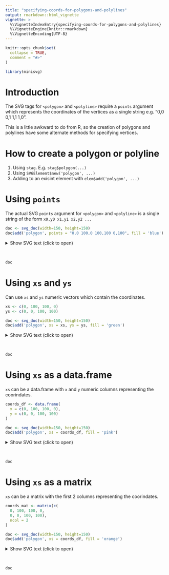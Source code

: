 ```yaml
---
title: "specifying-coords-for-polygons-and-polylines"
output: rmarkdown::html_vignette
vignette: >
  %\VignetteIndexEntry{specifying-coords-for-polygons-and-polylines}
  %\VignetteEngine{knitr::rmarkdown}
  %\VignetteEncoding{UTF-8}
---
```


```r
knitr::opts_chunk$set(
  collapse = TRUE,
  comment = "#>"
)
```

```r
library(minisvg)
```


# Introduction

The SVG tags for `<polygon>` and `<polyline>` require a `points` argument which 
represents the coordinates of the vertices as a single string e.g. "0,0 0,1 1,1 1,0".

This is a little awkward to do from R, so the creation of polygons and polylines
have some alternate methods for specifying vertices.

# How to create a polygon or polyline

1. Using `stag`. E.g. `stag$polygon(...)`
2. Using `SVGElement$new('polygon', ...)`
3. Adding to an exisint element with `elem$add('polygon', ...)`


# Using `points`

The actual SVG `points` argument for `<polygon>` and `<polyline>` is a single
string of the form `x0,y0 x1,y1 x2,y2 ...`

```r
doc <- svg_doc(width=150, height=150)
doc$add('polygon', points = "0,0 100,0 100,100 0,100", fill = 'blue')
```


<details closed>
<summary> Show SVG text (click to open) </summary>
```r
print(doc)
```
</details> <br />

```r
doc
```


# Using `xs` and `ys` 

Can use `xs` and `ys` numeric vectors which contain the coordinates.

```r
xs <- c(0, 100, 100, 0)
ys <- c(0, 0, 100, 100)

doc <- svg_doc(width=150, height=150)
doc$add('polygon', xs = xs, ys = ys, fill = 'green')
```

<details closed>
<summary> Show SVG text (click to open) </summary>
```r
print(doc)
```
</details> <br />

```r
doc
```

# Using `xs` as a data.frame

`xs` can be a data.frame with `x` and `y` numeric columns representing the coorindates.


```r
coords_df <- data.frame(
  x = c(0, 100, 100, 0),
  y = c(0, 0, 100, 100)
)

doc <- svg_doc(width=150, height=150)
doc$add('polygon', xs = coords_df, fill = 'pink')
```

<details closed>
<summary> Show SVG text (click to open) </summary>
```r
print(doc)
```
</details> <br />

```r
doc
```




# Using `xs` as a matrix

`xs` can be a matrix with the first 2 columns representing the coorindates.

```r
coords_mat <- matrix(c(
  0, 100, 100, 0,  
  0, 0, 100, 100),
  ncol = 2
)

doc <- svg_doc(width=150, height=150)
doc$add('polygon', xs = coords_df, fill = 'orange')
```


<details closed>
<summary> Show SVG text (click to open) </summary>
```r
print(doc)
```
</details> <br />

```r
doc
```











